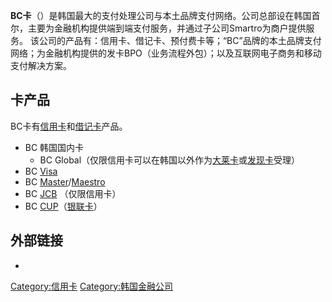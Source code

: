 {{Infobox company 
| name = BC Card<br /> 
<small>비씨카드</small>
| logo = 
| type = [[上市公司|上市公司]]
| foundation = 1982
| location = [[韩国|韩国]][[首尔|首尔]][[瑞草区|瑞草区]]
| key_people = 社长 徐俊熙
| industry = [[金融服务|金融服务]]
| area_served = [[韩国|韩国]]
| products =BC Card,[http://paybooc.co.kr/mobile/front/qr_guide.html ISP Paybooc]
| revenue = 
| operating_income = 256,104,000,000[[韩圆|韩圆]]
| net_income = 18,165,000,000[[韩圆|韩圆]]
| num_employees =
| parent = [[韩国通信|韩国通信]] (69.5%)<br />[[友利银行|友利银行]] (7.65%)
| subsid =
| homepage = [http://www.bccard.com/ www.bccard.com]
| footnotes =
}}

'''BC卡'''（{{lang-ko|비씨카드}}）是韩国最大的支付处理公司与本土品牌支付网络。公司总部设在韩国首尔，主要为金融机构提供端到端支付服务，并通过子公司Smartro为商户提供服务。
该公司的产品有：信用卡、借记卡、预付费卡等；“BC”品牌的本土品牌支付网络；为金融机构提供的发卡BPO（业务流程外包）；以及互联网电子商务和移动支付解决方案。

== 卡产品 ==
BC卡有[[信用卡|信用卡]]和[[借记卡|借记卡]]产品。
*BC 韩国国内卡
**BC Global（仅限信用卡可以在韩国以外作为[[大莱卡|大莱卡]]或[[发现卡|发现卡]]受理）
*BC [[Visa|Visa]]
*BC [[万事达卡|Master]]/[[Maestro|Maestro]]
*BC [[JCB|JCB]] （仅限信用卡）
*BC [[中国银联|CUP]]（[[银联卡|银联卡]]）

== 外部链接 ==
* {{Official website|www.bccard.co.kr}}

{{信用卡}}

[[Category:信用卡|Category:信用卡]]
[[Category:韩国金融公司|Category:韩国金融公司]]